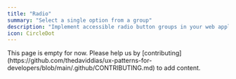 ```yaml
---
title: "Radio"
summary: "Select a single option from a group"
description: "Implement accessible radio button groups in your web applications. Learn best practices for single-choice selection controls, keyboard navigation, and ARIA attributes."
icon: CircleDot
---
```



<Callout type="warning">
  This page is empty for now. Please help us by
  [contributing](https://github.com/thedaviddias/ux-patterns-for-developers/blob/main/.github/CONTRIBUTING.md)
  to add content.
</Callout>

<GuidesBanner 
  title="Radio vs Checkbox vs Dropdown?"
  description="Compare selection patterns to make the right choice"
  guidePath="/pattern-guide/input-selection-guide"
/>
